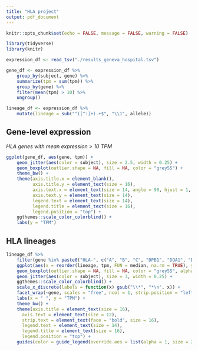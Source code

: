 ```yaml
---
title: "HLA project"
output: pdf_document
---
```


```r
knitr::opts_chunk$set(echo = FALSE, message = FALSE, warning = FALSE)
```

```r
library(tidyverse)
library(knitr)
```

```r
expression_df <- read_tsv("./results_geneva_hospital.tsv")

gene_df <- expression_df %>%
    group_by(subject, gene) %>%
    summarize(tpm = sum(tpm)) %>%
    group_by(gene) %>%
    filter(mean(tpm) > 10) %>%
    ungroup()

lineage_df <- expression_df %>%
    mutate(lineage = sub("^([^:]+).+$", "\\1", allele))
```


## Gene-level expression

*HLA genes with mean expression > 10 TPM*

```r
ggplot(gene_df, aes(gene, tpm)) +
    geom_jitter(aes(color = subject), size = 2.5, width = 0.25) +
    geom_boxplot(outlier.shape = NA, fill = NA, color = "grey55") +
    theme_bw() +
    theme(axis.title.x = element_blank(),
          axis.title.y = element_text(size = 16),
          axis.text.x = element_text(size = 14, angle = 90, hjust = 1, vjust = 0.5),
          axis.text.y = element_text(size = 14),
          legend.text = element_text(size = 14),
          legend.title = element_text(size = 16),
          legend.position = "top") +
    ggthemes::scale_color_colorblind() +
    labs(y = "TPM")
```

## HLA lineages

```r
lineage_df %>%
    filter(gene %in% paste0("HLA-", c("A", "B", "C", "DPB1", "DQA1", "DQB1", "DRB1"))) %>%
    ggplot(aes(x = reorder(lineage, tpm, FUN = median, na.rm = TRUE), y = tpm)) +
    geom_boxplot(outlier.shape = NA, fill = NA, color = "grey55", alpha = .1) +
    geom_jitter(aes(color = subject), size = 3, width = 0.25) +
    ggthemes::scale_color_colorblind() +
    scale_x_discrete(labels = function(x) gsub("\\*", "*\n", x)) +
    facet_wrap(~gene, scales = "free", ncol = 1, strip.position = "left") +
    labs(x = " ", y = "TPM") +
    theme_bw() +
    theme(axis.title = element_text(size = 16),
	  axis.text = element_text(size = 12),
	  strip.text = element_text(face = "bold", size = 16),
  	  legend.text = element_text(size = 14),
	  legend.title = element_text(size = 16),
	  legend.position = "top") +
    guides(color = guide_legend(override.aes = list(alpha = 1, size = 2)))
```
